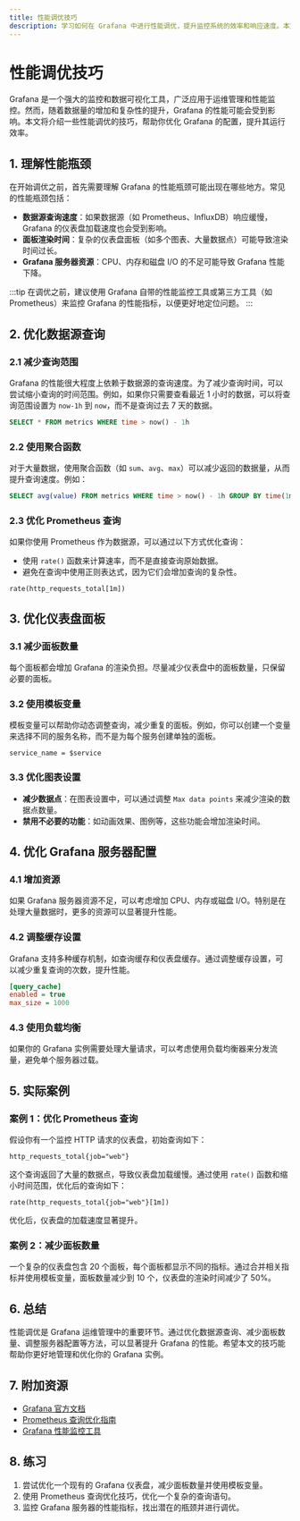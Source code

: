 ```yaml
---
title: 性能调优技巧
description: 学习如何在 Grafana 中进行性能调优，提升监控系统的效率和响应速度。本文适合初学者，涵盖基础概念、实际案例和优化技巧。
---
```


# 性能调优技巧

Grafana 是一个强大的监控和数据可视化工具，广泛应用于运维管理和性能监控。然而，随着数据量的增加和复杂性的提升，Grafana 的性能可能会受到影响。本文将介绍一些性能调优的技巧，帮助你优化 Grafana 的配置，提升其运行效率。

## 1. 理解性能瓶颈

在开始调优之前，首先需要理解 Grafana 的性能瓶颈可能出现在哪些地方。常见的性能瓶颈包括：

- **数据源查询速度**：如果数据源（如 Prometheus、InfluxDB）响应缓慢，Grafana 的仪表盘加载速度也会受到影响。
- **面板渲染时间**：复杂的仪表盘面板（如多个图表、大量数据点）可能导致渲染时间过长。
- **Grafana 服务器资源**：CPU、内存和磁盘 I/O 的不足可能导致 Grafana 性能下降。

:::tip
在调优之前，建议使用 Grafana 自带的性能监控工具或第三方工具（如 Prometheus）来监控 Grafana 的性能指标，以便更好地定位问题。
:::

## 2. 优化数据源查询

### 2.1 减少查询范围

Grafana 的性能很大程度上依赖于数据源的查询速度。为了减少查询时间，可以尝试缩小查询的时间范围。例如，如果你只需要查看最近 1 小时的数据，可以将查询范围设置为 `now-1h` 到 `now`，而不是查询过去 7 天的数据。

```sql
SELECT * FROM metrics WHERE time > now() - 1h
```

### 2.2 使用聚合函数

对于大量数据，使用聚合函数（如 `sum`、`avg`、`max`）可以减少返回的数据量，从而提升查询速度。例如：

```sql
SELECT avg(value) FROM metrics WHERE time > now() - 1h GROUP BY time(1m)
```

### 2.3 优化 Prometheus 查询

如果你使用 Prometheus 作为数据源，可以通过以下方式优化查询：

- 使用 `rate()` 函数来计算速率，而不是直接查询原始数据。
- 避免在查询中使用正则表达式，因为它们会增加查询的复杂性。

```promql
rate(http_requests_total[1m])
```

## 3. 优化仪表盘面板

### 3.1 减少面板数量

每个面板都会增加 Grafana 的渲染负担。尽量减少仪表盘中的面板数量，只保留必要的面板。

### 3.2 使用模板变量

模板变量可以帮助你动态调整查询，减少重复的面板。例如，你可以创建一个变量来选择不同的服务名称，而不是为每个服务创建单独的面板。

```plaintext
service_name = $service
```

### 3.3 优化图表设置

- **减少数据点**：在图表设置中，可以通过调整 `Max data points` 来减少渲染的数据点数量。
- **禁用不必要的功能**：如动画效果、图例等，这些功能会增加渲染时间。

## 4. 优化 Grafana 服务器配置

### 4.1 增加资源

如果 Grafana 服务器资源不足，可以考虑增加 CPU、内存或磁盘 I/O。特别是在处理大量数据时，更多的资源可以显著提升性能。

### 4.2 调整缓存设置

Grafana 支持多种缓存机制，如查询缓存和仪表盘缓存。通过调整缓存设置，可以减少重复查询的次数，提升性能。

```ini
[query_cache]
enabled = true
max_size = 1000
```

### 4.3 使用负载均衡

如果你的 Grafana 实例需要处理大量请求，可以考虑使用负载均衡器来分发流量，避免单个服务器过载。

## 5. 实际案例

### 案例 1：优化 Prometheus 查询

假设你有一个监控 HTTP 请求的仪表盘，初始查询如下：

```promql
http_requests_total{job="web"}
```

这个查询返回了大量的数据点，导致仪表盘加载缓慢。通过使用 `rate()` 函数和缩小时间范围，优化后的查询如下：

```promql
rate(http_requests_total{job="web"}[1m])
```

优化后，仪表盘的加载速度显著提升。

### 案例 2：减少面板数量

一个复杂的仪表盘包含 20 个面板，每个面板都显示不同的指标。通过合并相关指标并使用模板变量，面板数量减少到 10 个，仪表盘的渲染时间减少了 50%。

## 6. 总结

性能调优是 Grafana 运维管理中的重要环节。通过优化数据源查询、减少面板数量、调整服务器配置等方法，可以显著提升 Grafana 的性能。希望本文的技巧能帮助你更好地管理和优化你的 Grafana 实例。

## 7. 附加资源

- [Grafana 官方文档](https://grafana.com/docs/)
- [Prometheus 查询优化指南](https://prometheus.io/docs/prometheus/latest/querying/basics/)
- [Grafana 性能监控工具](https://grafana.com/docs/grafana/latest/administration/metrics/)

## 8. 练习

1. 尝试优化一个现有的 Grafana 仪表盘，减少面板数量并使用模板变量。
2. 使用 Prometheus 查询优化技巧，优化一个复杂的查询语句。
3. 监控 Grafana 服务器的性能指标，找出潜在的瓶颈并进行调优。
